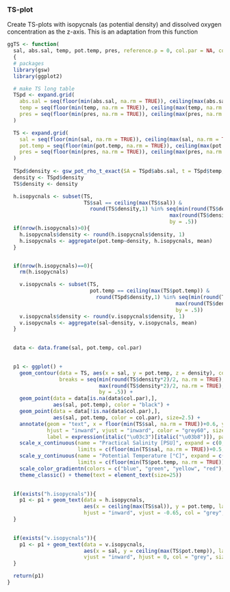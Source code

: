 ### TS-plot
Create TS-plots with isopycnals (as potential density) and dissolved oxygen concentration as the z-axis. This is an adaptation from this function

``` r

ggTS <- function(
  sal, abs.sal, temp, pot.temp, pres, reference.p = 0, col.par = NA, col.name = "col.par")
  {
  # packages
  library(gsw)
  library(ggplot2)

  # make TS long table
  TSpd <- expand.grid(
    abs.sal = seq(floor(min(abs.sal, na.rm = TRUE)), ceiling(max(abs.sal, na.rm = TRUE)), length.out = 100),
    temp = seq(floor(min(temp, na.rm = TRUE)), ceiling(max(temp, na.rm = TRUE)), length.out = 100),
    pres = seq(floor(min(pres, na.rm = TRUE)), ceiling(max(pres, na.rm = TRUE)), length.out = 100)
  )

  TS <- expand.grid(
    sal = seq(floor(min(sal, na.rm = TRUE)), ceiling(max(sal, na.rm = TRUE)), length.out = 100),
    pot.temp = seq(floor(min(pot.temp, na.rm = TRUE)), ceiling(max(pot.temp, na.rm = TRUE)), length.out = 100),
    pres = seq(floor(min(pres, na.rm = TRUE)), ceiling(max(pres, na.rm = TRUE)), length.out = 100)
  )
  
  TSpd$density <- gsw_pot_rho_t_exact(SA = TSpd$abs.sal, t = TSpd$temp, p= TSpd$pres, p_ref= reference.p) - 1000
  density <- TSpd$density
  TS$density <- density

  h.isopycnals <- subset(TS,
                         TS$sal == ceiling(max(TS$sal)) & 
                           round(TS$density,1) %in% seq(min(round(TS$density*2)/2, na.rm = TRUE),
                                                     max(round(TS$density*2)/2, na.rm = TRUE),
                                                     by = .5)) 
  if(nrow(h.isopycnals)>0){
    h.isopycnals$density <- round(h.isopycnals$density, 1) 
    h.isopycnals <- aggregate(pot.temp~density, h.isopycnals, mean) 
  }


  if(nrow(h.isopycnals)==0){ 
    rm(h.isopycnals) 

    v.isopycnals <- subset(TS, 
                           pot.temp == ceiling(max(TS$pot.temp)) & 
                             round(TSpd$density,1) %in% seq(min(round(TS$density*2)/2),
                                                       max(round(TS$density*2)/2),
                                                       by = .5)) 
    v.isopycnals$density <- round(v.isopycnals$density, 1) 
    v.isopycnals <- aggregate(sal~density, v.isopycnals, mean) 
  }

  
  data <- data.frame(sal, pot.temp, col.par)  

  
  p1 <- ggplot() +
    geom_contour(data = TS, aes(x = sal, y = pot.temp, z = density), col = "grey", linetype = "dashed",
                 breaks = seq(min(round(TS$density*2)/2, na.rm = TRUE),
                              max(round(TS$density*2)/2, na.rm = TRUE),
                              by = .5)) +
    geom_point(data = data[is.na(data$col.par),], 
               aes(sal, pot.temp), color = "black") +
    geom_point(data = data[!is.na(data$col.par),], 
               aes(sal, pot.temp, color = col.par), size=2.5) +   
    annotate(geom = "text", x = floor(min(TS$sal, na.rm = TRUE))+0.6, y = ceiling(max(TS$pot.temp, na.rm = TRUE)),
             hjust = "inward", vjust = "inward", color = "grey60", size = 14,
             label = expression(italic("\u03c3")[italic("\u03b8")]), parse = T) +
    scale_x_continuous(name = "Practical Salinity [PSU]", expand = c(0,0),
                       limits = c(floor(min(TS$sal, na.rm = TRUE))+0.5, ceiling(max(TS$sal, na.rm = TRUE)))) +
    scale_y_continuous(name = "Potential Temperature [°C]", expand = c(0,0),
                       limits = c(floor(min(TS$pot.temp, na.rm = TRUE))+0.0, ceiling(max(TS$pot.temp, na.rm = TRUE)))) + 
    scale_color_gradientn(colors = c("blue", "green", "yellow", "red"), name = col.name) +
    theme_classic() + theme(text = element_text(size=25))

  
  if(exists("h.isopycnals")){
    p1 <- p1 + geom_text(data = h.isopycnals,
                         aes(x = ceiling(max(TS$sal)), y = pot.temp, label = density),
                         hjust = "inward", vjust = -0.65, col = "grey", size = 6)
  }

  
  if(exists("v.isopycnals")){
    p1 <- p1 + geom_text(data = v.isopycnals,
                         aes(x = sal, y = ceiling(max(TS$pot.temp)), label = density),
                         vjust = "inward", hjust = 0, col = "grey", size = 6)
  }

  return(p1)
}
```
